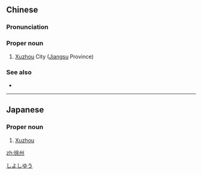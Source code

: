 ==Chinese==
{{zh-forms}}

===Pronunciation===
{{zh-pron
|m=Xúzhōu
|c=ceoi4 zau1
|mn=qz:Sîr-chiu/xm:Sû-chiu/zz:Sî-chiu
|cat=pn
}}

===Proper noun===
{{zh-proper noun}}

# [[Xuzhou]] City ([[Jiangsu]] Province)

===See also===
* {{zh-l|九州}}

{{zh-cat|Cities}}

----

==Japanese==
{{ja-kanjitab|じょ|しゅう|yomi=o}}

===Proper noun===
{{ja-pos|proper|じょしゅう}}

# [[Xuzhou]]

[[Category:ja:Cities|しよしゆう]]

[[zh:徐州]]